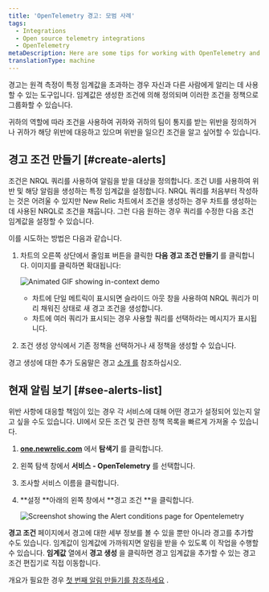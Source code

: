 ```yaml
---
title: 'OpenTelemetry 경고: 모범 사례'
tags:
  - Integrations
  - Open source telemetry integrations
  - OpenTelemetry
metaDescription: Here are some tips for working with OpenTelemetry and New Relic alerts.
translationType: machine
---
```





경고는 원격 측정이 특정 임계값을 초과하는 경우 자신과 다른 사람에게 알리는 데 사용할 수 있는 도구입니다. 임계값은 생성한 조건에 의해 정의되며 이러한 조건을 정책으로 그룹화할 수 있습니다.

귀하의 역할에 따라 조건을 사용하여 귀하와 귀하의 팀이 통지를 받는 위반을 정의하거나 귀하가 해당 위반에 대응하고 있으며 위반을 일으킨 조건을 알고 싶어할 수 있습니다.

## 경고 조건 만들기 [#create-alerts]

조건은 NRQL 쿼리를 사용하여 알림을 받을 대상을 정의합니다. 조건 UI를 사용하여 위반 및 해당 알림을 생성하는 특정 임계값을 설정합니다. NRQL 쿼리를 처음부터 작성하는 것은 어려울 수 있지만 New Relic 차트에서 조건을 생성하는 경우 차트를 생성하는 데 사용된 NRQL로 조건을 채웁니다. 그런 다음 원하는 경우 쿼리를 수정한 다음 조건 임계값을 설정할 수 있습니다.

이를 시도하는 방법은 다음과 같습니다.

1. 차트의 오른쪽 상단에서 줄임표 버튼을 클릭한 **다음 경고 조건 만들기** 를 클릭합니다. 이미지를 클릭하면 확대됩니다:

   <img
     src={inContextDemo}
     title="In-context demo"
     alt="Animated GIF showing in-context demo"
   />

   * 차트에 단일 메트릭이 표시되면 슬라이드 아웃 창을 사용하여 NRQL 쿼리가 미리 채워진 상태로 새 경고 조건을 생성합니다.
   * 차트에 여러 쿼리가 표시되는 경우 사용할 쿼리를 선택하라는 메시지가 표시됩니다.

2. 조건 생성 양식에서 기존 정책을 선택하거나 새 정책을 생성할 수 있습니다.

경고 생성에 대한 추가 도움말은 경고 [소개 를](/docs/alerts-applied-intelligence/new-relic-alerts/get-started/your-first-nrql-condition) 참조하십시오.

## 현재 알림 보기 [#see-alerts-list]

위반 사항에 대응할 책임이 있는 경우 각 서비스에 대해 어떤 경고가 설정되어 있는지 알고 싶을 수도 있습니다. UI에서 모든 조건 및 관련 정책 목록을 빠르게 가져올 수 있습니다.

1. **[one.newrelic.com](https://one.newrelic.com/all-capabilities)** 에서 **탐색기** 를 클릭합니다.

2. 왼쪽 탐색 창에서 **서비스 - OpenTelemetry** 를 선택합니다.

3. 조사할 서비스 이름을 클릭합니다.

4. **설정 **아래의 왼쪽 창에서 **경고 조건 **을 클릭합니다.

   <img src={otelAlertsConditionList} title="Screenshot showing the Alert conditions page for Opentelemetry" alt="Screenshot showing the Alert conditions page for Opentelemetry"/>

**경고 조건** 페이지에서 경고에 대한 세부 정보를 볼 수 있을 뿐만 아니라 경고를 추가할 수도 있습니다. 임계값이 임계값에 가까워지면 알림을 받을 수 있도록 이 작업을 수행할 수 있습니다. **임계값** 열에서 **경고 생성** 을 클릭하면 경고 임계값을 추가할 수 있는 경고 조건 편집기로 직접 이동합니다.

개요가 필요한 경우 [첫 번째 알림 만들기를 참조하세요](/docs/alerts-applied-intelligence/new-relic-alerts/get-started/your-first-nrql-condition) .